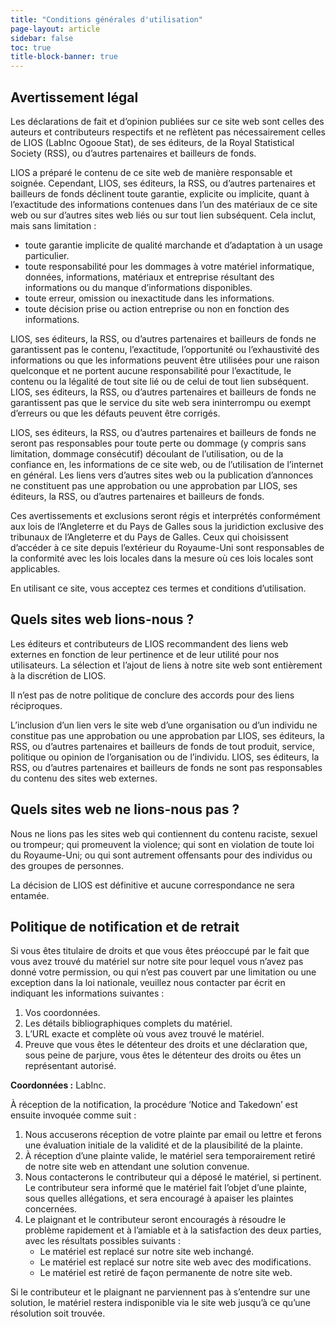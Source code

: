 ```yaml
---
title: "Conditions générales d'utilisation"
page-layout: article
sidebar: false
toc: true
title-block-banner: true
---
```


## Avertissement légal

Les déclarations de fait et d'opinion publiées sur ce site web sont celles des auteurs et contributeurs respectifs et ne reflètent pas nécessairement celles de LIOS (LabInc Ogooue Stat), de ses éditeurs, de la Royal Statistical Society (RSS), ou d'autres partenaires et bailleurs de fonds.

LIOS a préparé le contenu de ce site web de manière responsable et soignée. Cependant, LIOS, ses éditeurs, la RSS, ou d'autres partenaires et bailleurs de fonds déclinent toute garantie, explicite ou implicite, quant à l'exactitude des informations contenues dans l'un des matériaux de ce site web ou sur d'autres sites web liés ou sur tout lien subséquent. Cela inclut, mais sans limitation :

-   toute garantie implicite de qualité marchande et d'adaptation à un usage particulier.
-   toute responsabilité pour les dommages à votre matériel informatique, données, informations, matériaux et entreprise résultant des informations ou du manque d'informations disponibles.
-   toute erreur, omission ou inexactitude dans les informations.
-   toute décision prise ou action entreprise ou non en fonction des informations.

LIOS, ses éditeurs, la RSS, ou d'autres partenaires et bailleurs de fonds ne garantissent pas le contenu, l'exactitude, l'opportunité ou l'exhaustivité des informations ou que les informations peuvent être utilisées pour une raison quelconque et ne portent aucune responsabilité pour l'exactitude, le contenu ou la légalité de tout site lié ou de celui de tout lien subséquent. LIOS, ses éditeurs, la RSS, ou d'autres partenaires et bailleurs de fonds ne garantissent pas que le service du site web sera ininterrompu ou exempt d'erreurs ou que les défauts peuvent être corrigés.

LIOS, ses éditeurs, la RSS, ou d'autres partenaires et bailleurs de fonds ne seront pas responsables pour toute perte ou dommage (y compris sans limitation, dommage consécutif) découlant de l'utilisation, ou de la confiance en, les informations de ce site web, ou de l'utilisation de l'internet en général. Les liens vers d'autres sites web ou la publication d'annonces ne constituent pas une approbation ou une approbation par LIOS, ses éditeurs, la RSS, ou d'autres partenaires et bailleurs de fonds.

Ces avertissements et exclusions seront régis et interprétés conformément aux lois de l'Angleterre et du Pays de Galles sous la juridiction exclusive des tribunaux de l'Angleterre et du Pays de Galles. Ceux qui choisissent d'accéder à ce site depuis l'extérieur du Royaume-Uni sont responsables de la conformité avec les lois locales dans la mesure où ces lois locales sont applicables.

En utilisant ce site, vous acceptez ces termes et conditions d'utilisation.

## Quels sites web lions-nous ?

Les éditeurs et contributeurs de LIOS recommandent des liens web externes en fonction de leur pertinence et de leur utilité pour nos utilisateurs. La sélection et l'ajout de liens à notre site web sont entièrement à la discrétion de LIOS.

Il n'est pas de notre politique de conclure des accords pour des liens réciproques.

L'inclusion d'un lien vers le site web d'une organisation ou d'un individu ne constitue pas une approbation ou une approbation par LIOS, ses éditeurs, la RSS, ou d'autres partenaires et bailleurs de fonds de tout produit, service, politique ou opinion de l'organisation ou de l'individu. LIOS, ses éditeurs, la RSS, ou d'autres partenaires et bailleurs de fonds ne sont pas responsables du contenu des sites web externes.

## Quels sites web ne lions-nous pas ?

Nous ne lions pas les sites web qui contiennent du contenu raciste, sexuel ou trompeur; qui promeuvent la violence; qui sont en violation de toute loi du Royaume-Uni; ou qui sont autrement offensants pour des individus ou des groupes de personnes.

La décision de LIOS est définitive et aucune correspondance ne sera entamée.

<!-- Si vous souhaitez signaler une préoccupation, veuillez envoyer un email à [rwds@rss.org.uk](mailto:rwds@rss.org.uk). -->

## Politique de notification et de retrait

Si vous êtes titulaire de droits et que vous êtes préoccupé par le fait que vous avez trouvé du matériel sur notre site pour lequel vous n'avez pas donné votre permission, ou qui n'est pas couvert par une limitation ou une exception dans la loi nationale, veuillez nous contacter par écrit en indiquant les informations suivantes :

1.  Vos coordonnées.
2.  Les détails bibliographiques complets du matériel.
3.  L'URL exacte et complète où vous avez trouvé le matériel.
4.  Preuve que vous êtes le détenteur des droits et une déclaration que, sous peine de parjure, vous êtes le détenteur des droits ou êtes un représentant autorisé.

**Coordonnées :**
LabInc.

À réception de la notification, la procédure 'Notice and Takedown' est ensuite invoquée comme suit :

1.  Nous accuserons réception de votre plainte par email ou lettre et ferons une évaluation initiale de la validité et de la plausibilité de la plainte.
2.  À réception d'une plainte valide, le matériel sera temporairement retiré de notre site web en attendant une solution convenue.
3.  Nous contacterons le contributeur qui a déposé le matériel, si pertinent. Le contributeur sera informé que le matériel fait l'objet d'une plainte, sous quelles allégations, et sera encouragé à apaiser les plaintes concernées.
4.  Le plaignant et le contributeur seront encouragés à résoudre le problème rapidement et à l'amiable et à la satisfaction des deux parties, avec les résultats possibles suivants :
    -   Le matériel est replacé sur notre site web inchangé.
    -   Le matériel est replacé sur notre site web avec des modifications.
    -   Le matériel est retiré de façon permanente de notre site web.

Si le contributeur et le plaignant ne parviennent pas à s'entendre sur une solution, le matériel restera indisponible via le site web jusqu'à ce qu'une résolution soit trouvée.

